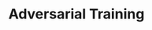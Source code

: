 ---
title: Adversarial Training
description: ""
layout: "../../../components/layouts/ChapterLayout.astro"
---